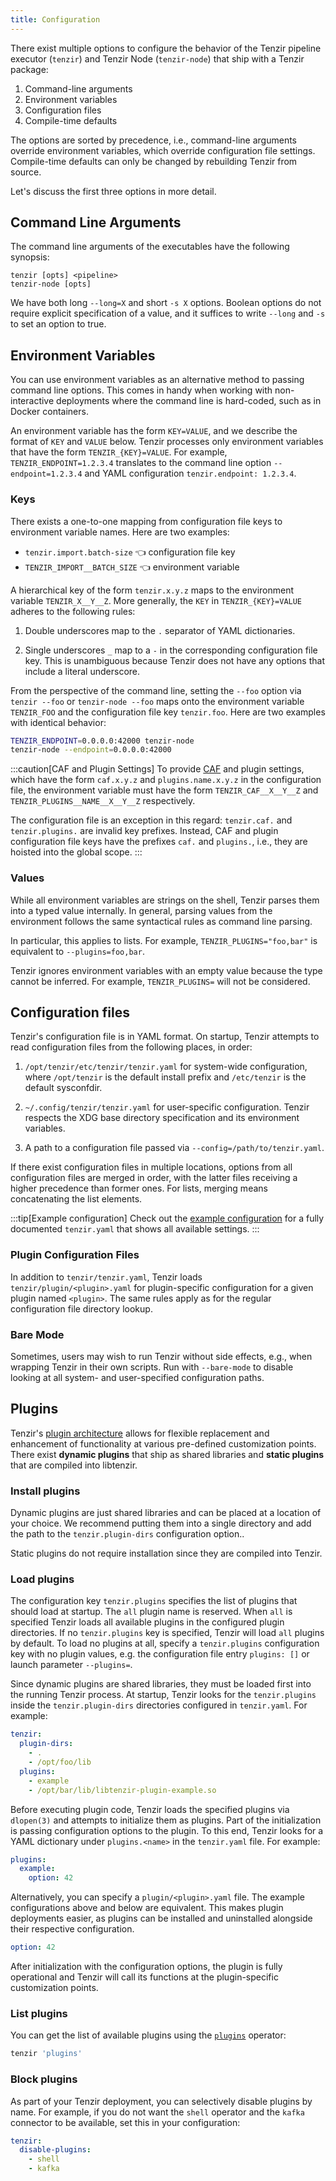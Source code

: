 ```yaml
---
title: Configuration
---
```


There exist multiple options to configure the behavior of the Tenzir pipeline
executor (`tenzir`) and Tenzir Node (`tenzir-node`) that ship with a Tenzir
package:

1. Command-line arguments
2. Environment variables
3. Configuration files
4. Compile-time defaults

The options are sorted by precedence, i.e., command-line arguments override
environment variables, which override configuration file settings. Compile-time
defaults can only be changed by rebuilding Tenzir from source.

Let's discuss the first three options in more detail.

## Command Line Arguments

The command line arguments of the executables have the following synopsis:

```
tenzir [opts] <pipeline>
tenzir-node [opts]
```

We have both long `--long=X` and short `-s X` options. Boolean options do not
require explicit specification of a value, and it suffices to write `--long` and
`-s` to set an option to true.

## Environment Variables

You can use environment variables as an alternative method to passing command
line options. This comes in handy when working with non-interactive deployments
where the command line is hard-coded, such as in Docker containers.

An environment variable has the form `KEY=VALUE`, and we describe the format of
`KEY` and `VALUE` below. Tenzir processes only environment variables that have
the form `TENZIR_{KEY}=VALUE`. For example, `TENZIR_ENDPOINT=1.2.3.4` translates
to the command line option `--endpoint=1.2.3.4` and YAML configuration
`tenzir.endpoint: 1.2.3.4`.

### Keys

There exists a one-to-one mapping from configuration file keys to environment
variable names. Here are two examples:

- `tenzir.import.batch-size` 👈 configuration file key
- `TENZIR_IMPORT__BATCH_SIZE` 👈 environment variable

A hierarchical key of the form `tenzir.x.y.z` maps to the environment variable
`TENZIR_X__Y__Z`. More generally, the `KEY` in `TENZIR_{KEY}=VALUE` adheres to
the following rules:

1. Double underscores map to the `.` separator of YAML dictionaries.

2. Single underscores `_` map to a `-` in the corresponding configuration file
   key. This is unambiguous because Tenzir does not have any options that
   include a literal underscore.

From the perspective of the command line, setting the `--foo` option via `tenzir
--foo` or `tenzir-node --foo` maps onto the environment variable `TENZIR_FOO`
and the configuration file key `tenzir.foo`. Here are two examples with
identical behavior:

```sh
TENZIR_ENDPOINT=0.0.0.0:42000 tenzir-node
tenzir-node --endpoint=0.0.0.0:42000
```

:::caution[CAF and Plugin Settings]
To provide [CAF](https://github.com/actor-framework/actor-framework) and plugin
settings, which have the form `caf.x.y.z` and `plugins.name.x.y.z` in the
configuration file, the environment variable must have the form
`TENZIR_CAF__X__Y__Z` and `TENZIR_PLUGINS__NAME__X__Y__Z` respectively.

The configuration file is an exception in this regard: `tenzir.caf.` and
`tenzir.plugins.` are invalid key prefixes. Instead, CAF and plugin
configuration file keys have the prefixes `caf.` and `plugins.`, i.e., they are
hoisted into the global scope.
:::

### Values

While all environment variables are strings on the shell, Tenzir parses them
into a typed value internally. In general, parsing values from the environment
follows the same syntactical rules as command line parsing.

In particular, this applies to lists. For example, `TENZIR_PLUGINS="foo,bar"`
is equivalent to `--plugins=foo,bar`.

Tenzir ignores environment variables with an empty value because the type cannot
be inferred. For example, `TENZIR_PLUGINS=` will not be considered.

## Configuration files

Tenzir's configuration file is in YAML format. On startup, Tenzir attempts to
read configuration files from the following places, in order:


<Steps>

1. `/opt/tenzir/etc/tenzir/tenzir.yaml` for system-wide configuration, where
   `/opt/tenzir` is the default install prefix and `/etc/tenzir` is the default
   sysconfdir.

2. `~/.config/tenzir/tenzir.yaml` for user-specific configuration. Tenzir
   respects the XDG base directory specification and its environment variables.

3. A path to a configuration file passed via `--config=/path/to/tenzir.yaml`.

</Steps>

If there exist configuration files in multiple locations, options from all
configuration files are merged in order, with the latter files receiving a
higher precedence than former ones. For lists, merging means concatenating the
list elements.

:::tip[Example configuration]
Check out the [example configuration](../reference/configuration) for a fully
documented `tenzir.yaml` that shows all available settings.
:::

### Plugin Configuration Files

In addition to `tenzir/tenzir.yaml`, Tenzir loads `tenzir/plugin/<plugin>.yaml`
for plugin-specific configuration for a given plugin named `<plugin>`. The same
rules apply as for the regular configuration file directory lookup.

### Bare Mode

Sometimes, users may wish to run Tenzir without side effects, e.g., when
wrapping Tenzir in their own scripts. Run with `--bare-mode` to disable looking
at all system- and user-specified configuration paths.

## Plugins

Tenzir's [plugin architecture](architecture/plugins.md) allows for
flexible replacement and enhancement of functionality at various pre-defined
customization points. There exist **dynamic plugins** that ship as shared
libraries and **static plugins** that are compiled into libtenzir.

### Install plugins

Dynamic plugins are just shared libraries and can be placed at a location of
your choice. We recommend putting them into a single directory and add the path
to the `tenzir.plugin-dirs` configuration option..

Static plugins do not require installation since they are compiled into Tenzir.

### Load plugins

The configuration key `tenzir.plugins` specifies the list of plugins that should
load at startup. The `all` plugin name is reserved. When `all` is specified
Tenzir loads all available plugins in the configured plugin directories. If no
`tenzir.plugins` key is specified, Tenzir will load `all` plugins by default. To
load no plugins at all, specify a `tenzir.plugins` configuration key with no
plugin values, e.g. the configuration file entry `plugins: []` or launch
parameter `--plugins=`.

Since dynamic plugins are shared libraries, they must be loaded first into the
running Tenzir process. At startup, Tenzir looks for the `tenzir.plugins` inside
the `tenzir.plugin-dirs` directories configured in `tenzir.yaml`. For example:

```yaml title="<configdir>/tenzir/tenzir.yaml"
tenzir:
  plugin-dirs:
    - .
    - /opt/foo/lib
  plugins:
    - example
    - /opt/bar/lib/libtenzir-plugin-example.so
```

Before executing plugin code, Tenzir loads the specified plugins via `dlopen(3)`
and attempts to initialize them as plugins. Part of the initialization is
passing configuration options to the plugin. To this end, Tenzir looks for a
YAML dictionary under `plugins.<name>` in the `tenzir.yaml` file. For example:

```yaml title="<configdir>/tenzir/tenzir.yaml"
plugins:
  example:
    option: 42
```

Alternatively, you can specify a `plugin/<plugin>.yaml` file. The example
configurations above and below are equivalent. This makes plugin deployments
easier, as plugins can be installed and uninstalled alongside their respective
configuration.

```yaml title="<configdir>/tenzir/plugin/example.yaml"
option: 42
```

After initialization with the configuration options, the plugin is fully
operational and Tenzir will call its functions at the plugin-specific
customization points.

### List plugins

You can get the list of available plugins using the
[`plugins`](tql2/operators/plugins.md) operator:

```bash
tenzir 'plugins'
```

### Block plugins

As part of your Tenzir deployment, you can selectively disable plugins by name.
For example, if you do not want the `shell` operator and the `kafka` connector
to be available, set this in your configuration:

```yaml title="<configdir>/tenzir/tenzir.yaml"
tenzir:
  disable-plugins:
    - shell
    - kafka
```
